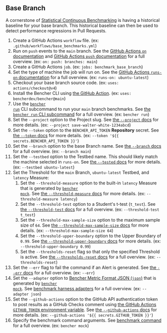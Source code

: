
## Base Branch

A cornerstone of [Statistical Continuous Benchmarking][statistical continuous benchmarking]
is having a historical baseline for your base branch.
This historical baseline can then be used to detect performance regressions in Pull Requests.

<BaseBranchCode />

1. Create a GitHub Actions `workflow` file.
   (ex: `.github/workflows/base_benchmarks.yml`)
2. Run on `push` events to the `main` branch.
   See the [GitHub Actions `on` documentation][github actions on]
   and [GitHub Actions `push` documentation][github actions push] for a full overview.
   (ex: `on: push: branches: main`)
3. Create a GitHub Actions `job`.
   (ex: `jobs: benchmark_base_branch`)
4. Set the type of machine the job will run on.
   See the [GitHub Actions `runs-on` documentation][github actions runs-on]
   for a full overview.
   (ex: `runs-on: ubuntu-latest`)
5. Checkout your base branch source code.
   (ex: `uses: actions/checkout@v4`)
6. Install the Bencher CLI using [the GitHub Action][bencher cli github action].
   (ex: `uses: bencherdev/bencher@main`)
7. Use the <code><a href="/docs/explanation/bencher-run/">bencher run</a></code> CLI subcommand
   to run your `main` branch benchmarks.
   See [the `bencher run` CLI subcommand][bencher run] for a full overview.
   (ex: `bencher run`)
8. Set the `--project` option to the Project slug.
   See [the `--project` docs][project option] for more details.
   (ex: `--project save-walter-white-1234abcd`)
9. Set the `--token` option to the `BENCHER_API_TOKEN` **Repository** secret.
   See [the `--token` docs][token option] for more details.
   (ex: `--token '${{ secrets.BENCHER_API_TOKEN }}'`)
10. Set the `--branch` option to the base Branch name.
   See [the `--branch` docs][branch option] for a full overview.
   (ex: `--branch main`)
11. Set the `--testbed` option to the Testbed name.
    This should likely match the machine selected in `runs-on`.
    See [the `--tested` docs][testbed option] for more details.
    (ex: `--testbed ubuntu-latest`)
12. Set the Threshold for the `main` Branch, `ubuntu-latest` Testbed, and `latency` Measure:
    1. Set the `--threshold-measure` option to the built-in `latency` Measure that is generated by <code><a href="/docs/reference/bencher-metric-format/#bencher-mock">bencher mock</a></code>.
    See [the `--threshold-measure` docs][threshold measure option] for more details.
    (ex: `--threshold-measure latency`)
    2. Set the `--threshold-test` option to a Student's t-test (`t_test`).
    See [the `--threshold-test` docs][threshold test option] for a full overview.
    (ex: `--threshold-test t_test`)
    3. Set the `--threshold-max-sample-size` option to the maximum sample size of `64`.
    See [the `--threshold-max-sample-size` docs][threshold max sample size] for more details.
    (ex: `--threshold-max-sample-size 64`)
    4. Set the `--threshold-upper-boundary` option to the Upper Boundary of `0.99`.
    See [the `--threshold-upper-boundary` docs][threshold upper boundary] for more details.
    (ex: `--threshold-upper-boundary 0.99`)
    5. Set the `--thresholds-reset` flag so that only the specified Threshold is active.
    See [the `--thresholds-reset` docs][thresholds reset] for a full overview.
    (ex: `--thresholds-reset`)
13. Set the `--err` flag to fail the command if an Alert is generated.
   See [the `--err` docs][alert err] for a full overview.
   (ex: `--err`)
14. Set the `--adapter` option to [Bencher Metric Format JSON (`json`)][bmf] that is generated by <code><a href="/docs/reference/bencher-metric-format/#bencher-mock">bencher mock</a></code>.
   See [benchmark harness adapters][adapter json] for a full overview.
   (ex: `--adapter json`)
15. Set the `--github-actions` option to the GitHub API authentication token to post results as a GitHub Checks comment using
    [the GitHub Actions `GITHUB_TOKEN` environment variable][github token].
    See [the `--github-actions` docs][github actions option] for more details.
    (ex: `--github-actions '${{ secrets.GITHUB_TOKEN }}'`)
16. Specify the benchmark command arguments.
   See [benchmark command][command argument] for a full overview.
   (ex: `bencher mock`)

[github actions on]: https://docs.github.com/en/actions/using-workflows/workflow-syntax-for-github-actions#on
[github actions push]: https://docs.github.com/en/webhooks/webhook-events-and-payloads#push
[github actions runs-on]: https://docs.github.com/en/actions/using-workflows/workflow-syntax-for-github-actions#jobsjob_idruns-on
[bencher cli github action]: https://github.com/marketplace/actions/bencher-cli
[github token]: https://docs.github.com/en/actions/security-guides/automatic-token-authentication

[statistical continuous benchmarking]: /docs/how-to/track-benchmarks/#statistical-continuous-benchmarking
[bencher run]: /docs/explanation/bencher-run/
[project option]: /docs/explanation/bencher-run/#--project-project
[token option]: /docs/explanation/bencher-run/#--token-token
[branch option]: /docs/explanation/branch-selection/#--branch-branch
[testbed option]: /docs/explanation/bencher-run/#--testbed-testbed
[threshold measure option]: /docs/explanation/thresholds/#--threshold-measure-measure
[threshold test option]: /docs/explanation/thresholds/#--threshold-test-test
[threshold max sample size]: /docs/explanation/thresholds/#--threshold-max-sample-size-size
[threshold upper boundary]: /docs/explanation/thresholds/#--threshold-upper-boundary-boundary
[thresholds reset]: /docs/explanation/thresholds/#--thresholds-reset
[alert err]: /docs/explanation/thresholds/#--err
[bmf]: /docs/reference/bencher-metric-format/
[adapter json]: /docs/explanation/adapters/#-json
[github actions option]: /docs/explanation/bencher-run/#--github-actions-github_token
[command argument]: /docs/explanation/bencher-run/#benchmark-command
